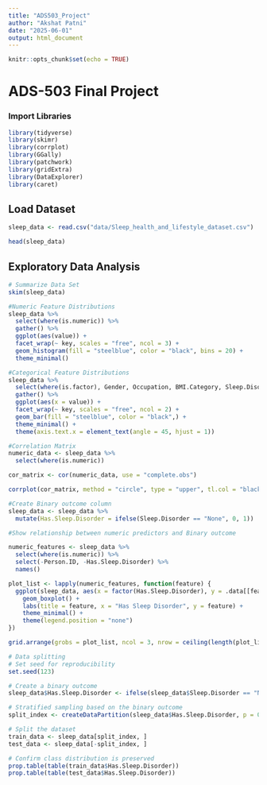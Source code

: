 ```yaml
---
title: "ADS503_Project"
author: "Akshat Patni"
date: "2025-06-01"
output: html_document
---
```


```r
knitr::opts_chunk$set(echo = TRUE)
```

# ADS-503 Final Project

### Import Libraries

```r
library(tidyverse)    
library(skimr)        
library(corrplot)     
library(GGally)       
library(patchwork)  
library(gridExtra)
library(DataExplorer)
library(caret)
```

## Load Dataset

```r
sleep_data <- read.csv("data/Sleep_health_and_lifestyle_dataset.csv")

head(sleep_data)
```

## Exploratory Data Analysis

```r
# Summarize Data Set
skim(sleep_data)
```

```r
#Numeric Feature Distributions
sleep_data %>%
  select(where(is.numeric)) %>%
  gather() %>%
  ggplot(aes(value)) +
  facet_wrap(~ key, scales = "free", ncol = 3) +
  geom_histogram(fill = "steelblue", color = "black", bins = 20) +
  theme_minimal()

```

```r
#Categorical Feature Distributions
sleep_data %>%
  select(where(is.factor), Gender, Occupation, BMI.Category, Sleep.Disorder) %>%
  gather() %>%
  ggplot(aes(x = value)) +
  facet_wrap(~ key, scales = "free", ncol = 2) +
  geom_bar(fill = "steelblue", color = "black",) +
  theme_minimal() +
  theme(axis.text.x = element_text(angle = 45, hjust = 1))

```

```r
#Correlation Matrix 
numeric_data <- sleep_data %>%
  select(where(is.numeric))

cor_matrix <- cor(numeric_data, use = "complete.obs")

corrplot(cor_matrix, method = "circle", type = "upper", tl.col = "black", tl.cex = 0.8)
```

```r
#Create Binary outcome column 
sleep_data <- sleep_data %>%
  mutate(Has.Sleep.Disorder = ifelse(Sleep.Disorder == "None", 0, 1))

```

```r
#Show relationship between numeric predictors and Binary outcome

numeric_features <- sleep_data %>%
  select(where(is.numeric)) %>%
  select(-Person.ID, -Has.Sleep.Disorder) %>%
  names()

plot_list <- lapply(numeric_features, function(feature) {
  ggplot(sleep_data, aes(x = factor(Has.Sleep.Disorder), y = .data[[feature]], fill = factor(Has.Sleep.Disorder))) +
    geom_boxplot() +
    labs(title = feature, x = "Has Sleep Disorder", y = feature) +
    theme_minimal() +
    theme(legend.position = "none")
})

grid.arrange(grobs = plot_list, ncol = 3, nrow = ceiling(length(plot_list)/3))


```

```r
# Data splitting
# Set seed for reproducibility
set.seed(123)

# Create a binary outcome
sleep_data$Has.Sleep.Disorder <- ifelse(sleep_data$Sleep.Disorder == "None", 0, 1)

# Stratified sampling based on the binary outcome
split_index <- createDataPartition(sleep_data$Has.Sleep.Disorder, p = 0.75, list = FALSE)

# Split the dataset
train_data <- sleep_data[split_index, ]
test_data <- sleep_data[-split_index, ]

# Confirm class distribution is preserved
prop.table(table(train_data$Has.Sleep.Disorder))
prop.table(table(test_data$Has.Sleep.Disorder))

```
